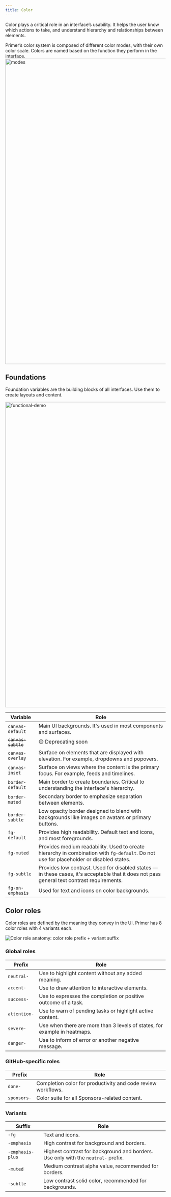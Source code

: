 ```yaml
---
title: Color
---
```


Color plays a critical role in an interface’s usability. It helps the user know which actions to take, and understand hierarchy and relationships between elements.

Primer’s color system is composed of different color modes, with their own color scale. Colors are named based on the function they perform in the interface.
<img width="960" alt="modes" src="https://user-images.githubusercontent.com/6951037/127494388-77f3132f-67fc-49de-89d6-28730f8d3d27.png">


## Foundations
Foundation variables are the building blocks of all interfaces. Use them to create layouts and content.

<img width="960" alt="functional-demo" src="https://user-images.githubusercontent.com/6951037/127494554-07b67dbd-66d3-4d36-8350-5ec837d6d1a5.png">


| Variable | Role |
| -------- | -------- |
| `canvas-default`     | Main UI backgrounds. It's used in most components and surfaces.     |
| ~~`canvas-subtle`~~     | 🟡 Deprecating soon     |
| `canvas-overlay`     | Surface on elements that are displayed with elevation. For example, dropdowns and popovers.     |
| `canvas-inset`     | Surface on views where the content is the primary focus. For example, feeds and timelines.     |
| `border-default`     | Main border to create boundaries. Critical to understanding the interface's hierarchy.    |
| `border-muted`     | Secondary border to emphasize separation between elements.     |
| `border-subtle`    | Low opacity border designed to blend with backgrounds like images on avatars or primary buttons.     |
| `fg-default`    | Provides high readability. Default text and icons, and most foregrounds.      |
| `fg-muted`    | Provides medium readability. Used to create hierarchy in combination with `fg-default`. Do not use for placeholder or disabled states.      |
| `fg-subtle`    | Provides low contrast. Used for disabled states — in these cases, it's acceptable that it does not pass general text contrast requirements.      |
| `fg-on-emphasis`    | Used for text and icons on color backgrounds.     |

## Color roles 
Color roles are defined by the meaning they convey in the UI. Primer has 8 color roles with 4 variants each. 

![Color role anatomy: color role prefix + variant suffix](https://user-images.githubusercontent.com/6951037/126636938-8674c80c-c9cb-425c-b6d5-d1ddcc742fcb.png)

### Global roles

| Prefix | Role |
| -------- | -------- |
| `neutral-` | Use to highlight content without any added meaning. |
| `accent-` | Use to draw attention to interactive elements. |
| `success-` | Use to expresses the completion or positive outcome of a task. |
| `attention-` | Use to warn of pending tasks or highlight active content.  |
| `severe-` | Use when there are more than 3 levels of states, for example in heatmaps. |
| `danger-` | Use to inform of error or another negative message. |

### GitHub-specific roles

| Prefix | Role |
| -------- | -------- |
| `done-` | Completion color for productivity and code review workflows. |
| `sponsors-` | Color suite for all Sponsors-related content. |

### Variants

| Suffix | Role |
| -------- | -------- |
| `-fg` | Text and icons. |
| `-emphasis` | High contrast for background and borders. |
| `-emphasis-plus` | Highest contrast for background and borders. Use only with the `neutral-` prefix. |
| `-muted` | Medium contrast alpha value, recommended for borders. |
|`-subtle` | Low contrast solid color, recommended for backgrounds. |

 
